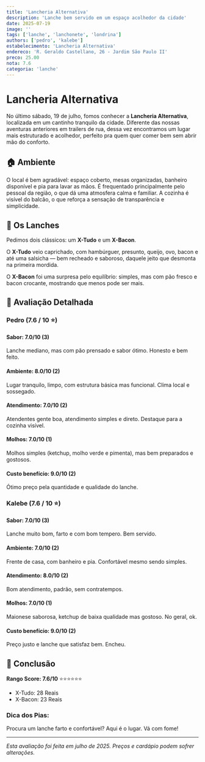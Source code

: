 ```yaml
---
title: 'Lancheria Alternativa'
description: 'Lanche bem servido em um espaço acolhedor da cidade'
date: 2025-07-19
image: ''
tags: ['lanche', 'lanchonete', 'londrina']
authors: ['pedro', 'kalebe']
estabelecimento: 'Lancheria Alternativa'
endereco: 'R. Geraldo Castellano, 26 - Jardim São Paulo II'
preco: 25.00
nota: 7.6
categoria: 'lanche'
---
```


# Lancheria Alternativa

No último sábado, 19 de julho, fomos conhecer a **Lancheria Alternativa**, localizada em um cantinho tranquilo da cidade. Diferente das nossas aventuras anteriores em trailers de rua, dessa vez encontramos um lugar mais estruturado e acolhedor, perfeito pra quem quer comer bem sem abrir mão do conforto.

## 🏠 Ambiente

O local é bem agradável: espaço coberto, mesas organizadas, banheiro disponível e pia para lavar as mãos. É frequentado principalmente pelo pessoal da região, o que dá uma atmosfera calma e familiar. A cozinha é visível do balcão, o que reforça a sensação de transparência e simplicidade.

## 🍔 Os Lanches

Pedimos dois clássicos: um **X-Tudo** e um **X-Bacon**.

O **X-Tudo** veio caprichado, com hambúrguer, presunto, queijo, ovo, bacon e até uma salsicha — bem recheado e saboroso, daquele jeito que desmonta na primeira mordida.

O **X-Bacon** foi uma surpresa pelo equilíbrio: simples, mas com pão fresco e bacon crocante, mostrando que menos pode ser mais.

## 🌟 Avaliação Detalhada

### Pedro (7.6 / 10 ⭐️)

#### Sabor: 7.0/10 (3)
Lanche mediano, mas com pão prensado e sabor ótimo. Honesto e bem feito.

#### Ambiente: 8.0/10 (2)
Lugar tranquilo, limpo, com estrutura básica mas funcional. Clima local e sossegado.

#### Atendimento: 7.0/10 (2)
Atendentes gente boa, atendimento simples e direto. Destaque para a cozinha visível.

#### Molhos: 7.0/10 (1)
Molhos simples (ketchup, molho verde e pimenta), mas bem preparados e gostosos.

#### Custo benefício: 9.0/10 (2)
Ótimo preço pela quantidade e qualidade do lanche.

### Kalebe (7.6 / 10 ⭐️)

#### Sabor: 7.0/10 (3)
Lanche muito bom, farto e com bom tempero. Bem servido.

#### Ambiente: 7.0/10 (2)
Frente de casa, com banheiro e pia. Confortável mesmo sendo simples.

#### Atendimento: 8.0/10 (2)
Bom atendimento, padrão, sem contratempos.

#### Molhos: 7.0/10 (1)
Maionese saborosa, ketchup de baixa qualidade mas gostoso. No geral, ok.

#### Custo benefício: 9.0/10 (2)
Preço justo e lanche que satisfaz bem. Encheu.

## 🎯 Conclusão

**Rango Score: 7.6/10** ⭐⭐⭐⭐⭐⭐

- X-Tudo: 28 Reais  
- X-Bacon: 23 Reais  

### Dica dos Pias:
Procura um lanche farto e confortável? Aqui é o lugar. Vá com fome!

---

*Esta avaliação foi feita em julho de 2025. Preços e cardápio podem sofrer alterações.*

